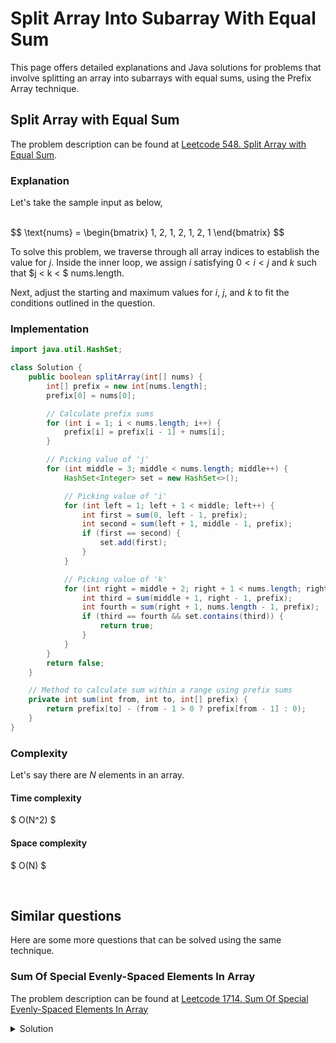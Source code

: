 


#  Split Array Into Subarray With Equal Sum

This page offers detailed explanations and Java solutions for problems that involve splitting an array into subarrays with equal sums, using the Prefix Array technique.


## Split Array with Equal Sum

The problem description can be found at [Leetcode 548. Split Array with Equal Sum](https://leetcode.com/problems/split-array-with-equal-sum/description/).



### Explanation 



Let's take the sample input as below,

<br />
$$
\text{nums} = \begin{bmatrix}
1, 2, 1, 2, 1, 2, 1
\end{bmatrix}
$$
<br />


To solve this problem, we traverse through all array indices to establish the value for $j$. Inside the inner loop, we assign $i$ satisfying $0 < i < j$ and $k$ such that $j < k < $ nums.length.


Next, adjust the starting and maximum values for $i$, $j$, and $k$ to fit the conditions outlined in the question.

### Implementation
<Tabs>
  <TabItem value="Java" label="Java" default>

```java
import java.util.HashSet;

class Solution {
    public boolean splitArray(int[] nums) {
        int[] prefix = new int[nums.length];
        prefix[0] = nums[0];

        // Calculate prefix sums
        for (int i = 1; i < nums.length; i++) {
            prefix[i] = prefix[i - 1] + nums[i];
        }

        // Picking value of 'j'
        for (int middle = 3; middle < nums.length; middle++) {
            HashSet<Integer> set = new HashSet<>();

            // Picking value of 'i'
            for (int left = 1; left + 1 < middle; left++) {
                int first = sum(0, left - 1, prefix);
                int second = sum(left + 1, middle - 1, prefix);
                if (first == second) {
                    set.add(first);
                }
            }

            // Picking value of 'k'
            for (int right = middle + 2; right + 1 < nums.length; right++) {
                int third = sum(middle + 1, right - 1, prefix);
                int fourth = sum(right + 1, nums.length - 1, prefix);
                if (third == fourth && set.contains(third)) {
                    return true;
                }
            }
        }
        return false;
    }

    // Method to calculate sum within a range using prefix sums
    private int sum(int from, int to, int[] prefix) {
        return prefix[to] - (from - 1 > 0 ? prefix[from - 1] : 0);
    }
}
```
</TabItem>
</Tabs>

### Complexity 

Let's say there are $N$ elements in an array.

#### Time complexity 
$
O(N^2)
$

#### Space complexity
$
O(N)
$




<br />




## Similar questions

Here are some more questions that can be solved using the same technique.


### Sum Of Special Evenly-Spaced Elements In Array

The problem description can be found at [Leetcode 1714. Sum Of Special Evenly-Spaced Elements In Array](https://leetcode.com/problems/sum-of-special-evenly-spaced-elements-in-array/description/)


<details>
  <summary>Solution</summary>

<Tabs>
  <TabItem value="Java" label="Java" default>

```java
class Solution {
    private final int MOD = (int) 1e9 + 7;

    public int[] solve(int[] nums, int[][] queries) {
        int n = nums.length;

        // Precalculate the answer using the suffixArray technique.
        // For each step, suffixArray[step][from] represents 
				// the cumulative sum of elements
        // in the array when traversed backward, starting from the 'from' index
        // up to and including the 'from' index.
				// The cumulative sum is computed with a step size.
        // for e.g. for input array nums = [0,1,2,3,4,5,6,7]
        // suffixArray[1] will be [28, 28, 27, 25, 22, 18, 6, 7] 
				// taking 1 step before doing cumulative sum
        // suffixArray[2] will be [12, 16, 12, 15, 10, 12, 6, 7] 
				// taking 2 steps before doing cumulative sum
        int sqrt = (int) Math.sqrt(n);
        int[][] suffixArray = new int[sqrt + 1][n];
        for (int step = 1; step <= sqrt; step++) {
            for (int index = n - 1; index >= 0; index--) {
                suffixArray[step][index] = modAdd(
                        nums[index],
                        ((index + step < n) ? suffixArray[step][index + step] : 0)
                );
            }
        }

        int m = queries.length;
        int[] res = new int[m];
        for (int i = 0; i < m; i++) {
            int from = queries[i][0];
            int step = queries[i][1];

            // use pre-calculated answer if step is 
            // less than equal to square root of given array length
            if (step <= sqrt) {
                res[i] = suffixArray[step][from];
            }
            // else calculate the answer by running the for loop
            else {
                for (int index = from; index < n; index += step)
                    res[i] = modAdd(res[i], nums[index]);
            }
        }
        return res;
    }

    private int modAdd(int a, int b) {
        int res = (a + b);
        if (res < 0) res += MOD;
        return res % MOD;
    }
}
```
</TabItem>
</Tabs>
</details>
